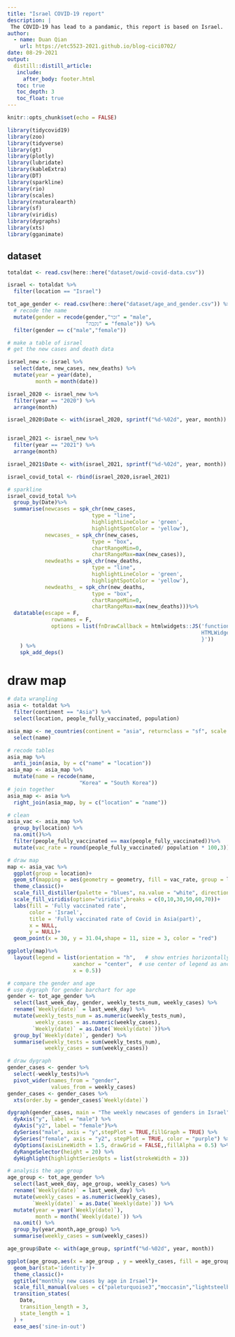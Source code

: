 ```yaml
---
title: "Israel COVID-19 report"
description: |
 The COVID-19 has lead to a pandamic, this report is based on Israel.
author:
  - name: Duan Qian
    url: https://etc5523-2021.github.io/blog-cici0702/
date: 08-29-2021
output:
  distill::distill_article:
   include:
     after_body: footer.html
   toc: true
   toc_depth: 3
   toc_float: true
---
```


```r
knitr::opts_chunk$set(echo = FALSE)
```

```r
library(tidycovid19)
library(zoo)
library(tidyverse)
library(gt)
library(plotly)
library(lubridate)
library(kableExtra)
library(DT)
library(sparkline)
library(rio)
library(scales)
library(rnaturalearth)
library(sf)
library(viridis)
library(dygraphs)
library(xts)
library(gganimate)
```

## dataset
```r
totaldat <- read.csv(here::here("dataset/owid-covid-data.csv"))

israel <- totaldat %>%
  filter(location == "Israel")

tot_age_gender <- read.csv(here::here("dataset/age_and_gender.csv")) %>%
  # recode the name
  mutate(gender = recode(gender,"זכר" = "male",
                         "נקבה" = "female")) %>%
  filter(gender == c("male","female"))

```



```r
# make a table of israel
# get the new cases and death data

israel_new <- israel %>%
  select(date, new_cases, new_deaths) %>%
  mutate(year = year(date),
         month = month(date))

israel_2020 <- israel_new %>%
  filter(year == "2020") %>%
  arrange(month)

israel_2020$Date <- with(israel_2020, sprintf("%d-%02d", year, month))


israel_2021 <- israel_new %>%
  filter(year == "2021") %>%
  arrange(month)

israel_2021$Date <- with(israel_2021, sprintf("%d-%02d", year, month))

israel_covid_total <- rbind(israel_2020,israel_2021)
```


```r
# sparkline
israel_covid_total %>%
  group_by(Date)%>%
  summarise(newcases = spk_chr(new_cases,
                           type = "line",
                           highlightLineColor = 'green', 
                           highlightSpotColor = 'yellow'),
            newcases_ = spk_chr(new_cases,
                           type = "box",
                           chartRangeMin=0, 
                           chartRangeMax=max(new_cases)),
            newdeaths = spk_chr(new_deaths,
                           type = "line",
                           highlightLineColor = 'green', 
                           highlightSpotColor = 'yellow'),
            newdeaths_ = spk_chr(new_deaths,
                           type = "box",
                           chartRangeMin=0, 
                           chartRangeMax=max(new_deaths)))%>%
  datatable(escape = F,
              rownames = F,
              options = list(fnDrawCallback = htmlwidgets::JS('function(){
                                                              HTMLWidgets.staticRender();
                                                              }'))
    ) %>% 
    spk_add_deps()
```




# draw map

```r
# data wrangling
asia <- totaldat %>%
  filter(continent == "Asia") %>%
  select(location, people_fully_vaccinated, population)

asia_map <- ne_countries(continent = "asia", returnclass = "sf", scale = "medium")%>% 
  select(name)

# recode tables
asia_map %>%
  anti_join(asia, by = c("name" = "location"))
asia_map <- asia_map %>%
  mutate(name = recode(name,
                       "Korea" = "South Korea"))
# join together
asia_map <- asia %>%
  right_join(asia_map, by = c("location" = "name"))

# clean
asia_vac <- asia_map %>%
  group_by(location) %>%
  na.omit()%>%
  filter(people_fully_vaccinated == max(people_fully_vaccinated))%>%
  mutate(vac_rate = round(people_fully_vaccinated/ population * 100,3))
```


```r
# draw map
map <- asia_vac %>%
  ggplot(group = location)+
  geom_sf(mapping = aes(geometry = geometry, fill = vac_rate, group = location), size = 0.3 )+
  theme_classic()+
  scale_fill_distiller(palette = "blues", na.value = "white", direction = 1)+
  scale_fill_viridis(option="viridis",breaks = c(0,10,30,50,60,70))+
  labs(fill = 'Fully vaccinated rate',
       color = 'Israel',
       title = 'Fully vaccinated rate of Covid in Asia(part)',
       x = NULL,
       y = NULL)+
  geom_point(x = 30, y = 31.04,shape = 11, size = 3, color = "red")

ggplotly(map)%>%
  layout(legend = list(orientation = "h",   # show entries horizontally
                     xanchor = "center",  # use center of legend as anchor
                     x = 0.5))
```


```r
# compare the gender and age
# use dygraph for gender barchart for age
gender <- tot_age_gender %>%
  select(last_week_day, gender, weekly_tests_num, weekly_cases) %>%
  rename(`Weekly(date)` = last_week_day) %>%
  mutate(weekly_tests_num = as.numeric(weekly_tests_num),
         weekly_cases = as.numeric(weekly_cases),
        `Weekly(date)` = as.Date(`Weekly(date)`))%>%
  group_by(`Weekly(date)`, gender) %>%
  summarise(weekly_tests = sum(weekly_tests_num),
            weekly_cases = sum(weekly_cases))
```

```r
# draw dygraph
gender_cases <- gender %>%
  select(-weekly_tests)%>%
  pivot_wider(names_from = "gender",
              values_from = weekly_cases)
gender_cases <- gender_cases %>%
  xts(order.by = gender_cases$`Weekly(date)`)

dygraph(gender_cases, main = "The weekly newcases of genders in Israel") %>%
  dyAxis("y", label = "male") %>%
  dyAxis("y2", label = "female")%>%
  dySeries("male", axis = "y",stepPlot = TRUE,fillGraph = TRUE) %>%
  dySeries("female", axis = "y2", stepPlot = TRUE, color = "purple") %>%
  dyOptions(axisLineWidth = 1.5, drawGrid = FALSE,,fillAlpha = 0.5) %>%
  dyRangeSelector(height = 20) %>%
  dyHighlight(highlightSeriesOpts = list(strokeWidth = 3))
```

```r
# analysis the age group
age_group <- tot_age_gender %>%
  select(last_week_day, age_group, weekly_cases) %>%
  rename(`Weekly(date)` = last_week_day) %>%
  mutate(weekly_cases = as.numeric(weekly_cases),
        `Weekly(date)` = as.Date(`Weekly(date)`)) %>%
  mutate(year = year(`Weekly(date)`),
         month = month(`Weekly(date)`)) %>%
  na.omit() %>%
  group_by(year,month,age_group) %>%
  summarise(weekly_cases = sum(weekly_cases))

age_group$Date <- with(age_group, sprintf("%d-%02d", year, month))

```

```r
ggplot(age_group,aes(x = age_group , y = weekly_cases, fill = age_group)) +
  geom_bar(stat='identity')+
  theme_classic()+
  ggtitle("monthly new cases by age in Irsael")+
  scale_fill_manual(values = c("paleturquoise3","moccasin","lightsteelblue","salmon","lightskyblue3","sandybrown","darkolivegreen2","thistle2","gray85","orchid3","pink","yellow","hotpink","green","lightblue"))+
  transition_states(
    Date,
    transition_length = 3,
    state_length = 1
  ) +
  ease_aes('sine-in-out')
```

